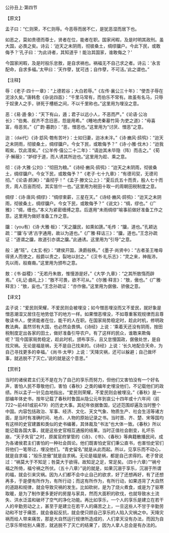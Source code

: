 

公孙丑上·第四节

【原文】

孟子曰：“仁则荣，不仁则辱。今恶辱而居不仁，是犹恶湿而居下也。

如恶之，莫如贵德而尊士，贤者在位，能者在职。国家闲暇，及是时明其政刑。虽大国，必畏之矣。诗云：‘迨天之未阴雨，彻彼桑土，绸缪牖户。今此下民，或敢侮予？’孔子曰：‘为此诗者，其知道乎！能治其国家，谁敢侮之？’

今国家闲暇，及是时般乐怠敖，是自求祸也。祸褔无不自己求之者。诗云：‘永言配命，自求多褔。’太甲曰：‘天作孽，犹可违；自作孽，不可活。’此之谓也。”

【注释】

辱：《老子·四十一章》：“上德若谷；大白若辱。”《左传·襄公三十年》：“使吾子辱在泥涂久矣。”唐韩愈《杂说四首》：“千里马常有，而伯乐不常有。故虽有名马，只辱于奴隶人之手，骈死于槽枥之间，不以千里称也。”这里用为埋没之意。

恶：《易·遁·象》：“天下有山，遁；君子以远小人，不恶而严。”《论语·公冶长》：“伯夷、叔齐不念旧恶，怨是用希。”《睡地虎秦墓竹简·为吏之道》：“毋喜富，毋恶贫。”《广韵·暮韵》：“恶，憎恶也。”这里用为“讨厌、憎恶”之意。

迨：（dai代）《诗·邶风·匏有苦叶》：士如归妻，迨冰未泮。”《诗·豳风·鸱鸮》：“迨天之未阴雨，彻彼桑土，绸缪牖户。今女下民，或敢侮予？”《诗·小雅·伐木》：“迨我暇矣，饮此湑矣。”《公羊传·僖公二十二年》：“请迨其未毕隐（阵）而击之。”《荀子·解蔽》：“妒缪于道，而人诱其所迨也。”这里用为趁、乘之意。

彻：《诗·大雅·公刘》：“彻田为粮。”《诗经·豳风·鸱鸮》：“迨天之未阴雨，彻彼桑土，绸缪牖户。今女下民，或敢侮予？”《老子·七十九章》：“有德司契，无德司彻。”《论语·颜渊》：“盍彻乎！”《孟子·滕文公上》：“夏后氏五十而贡，殷人七十而贡，周人百亩而彻，其实皆什一也。”这里用为税田十取一的周朝田税制度之意。

绸缪：《诗·唐风·绸缪》：“绸缪束薪，三星在天。”《诗经·豳风·鸱鸮》：“迨天之未阴雨，彻彼桑土，绸缪牖户。今女下民，或敢侮予？”《说文》：“绸，缪也。”《广雅》：“绸，缠也。”本义为紧密缠缚之意。后遂用“未雨绸缪”喻事前做好准备工作之意。这里用为做好准备工作之意。

牖：（you有）《诗·大雅·板》：“天之牖民，如熏如篪。”毛传：“牖，道也。”孔颖达疏：“‘牖’与‘诱’古字通用，故以为道也。”《广雅·释诂三》：“牖，道也。”王念孙疏证：“道谓之牖，故道引亦谓之牖。”此通诱。这里用为“引导”之意。

般：通“班”。《太玄·棿》：“建侯开国，涣爵般秩。”《墨子·尚贤中》：“古者圣王唯毋得贤人而使之，般爵以贵之，裂地以封之。”《汉书·礼乐志》：“灵之来，神哉沛，先以雨，般裔裔。”这里用为颁布之意。

敖：《书·益稷》：“无若丹朱敖，惟慢游是好。”《大学·九章》：“之其所敖惰而辟焉。”《礼记·曲礼上》：“敖不可畏，欲不可从。”《尔雅·释言》：“敖，傲也。”《广雅·释言》：“敖，妄也。”王念孙疏证：“亦作傲。”这里用为倨傲、骄傲之意。

【译文】

孟子说：“爱民则荣耀，不爱民则会被埋没；如今憎恶埋没而又不爱民，就好象是憎恶潮湿又居住在地势低下的地方一样。如果憎恶埋没，不如尊重客观规律而且尊敬读书人，使贤能者在位，能干的人在职。在国家局势稳定时，趁此时机，修明政教法典。虽然邻有大国，也必然会畏惧。《诗经》上说：‘乘着天还没有阴雨，按田税制度定出各家的田土，做好准备引导农户。有了这样的民众，谁敢来欺侮呢？’现今国家局势稳定，趁此时机，颁布享乐，且又怠慢国政，倨傲处世，是自找灾祸。无论是福是祸，无不是自己找来的。《诗经》上说：‘长久地配合天命，为自己寻找更多的幸福。’《尚书·太甲》上说：‘天降灾祸，还可以躲避；自己做坏事，就逃脱不了灭亡。’说的就是这个意思。”

【赏析】

当时的诸侯君主们无不是在为了自己的享乐而努力，但他们又害怕没有一个好名声，害怕人民不尊敬他们，害怕《春秋》之类的编年史埋没他们，不记载他们的政绩。所以孟子一针见血地指出，“爱民则荣耀，不爱民则会被埋没。”《春秋》是一部编年体史书，按年记载了春秋时鲁国从隐公元年到哀公十四年或十六年间（前722～前481或前479）的历史大事。其纪年依据鲁国，记述范围却遍及当时整个中国。内容包括政治、军事、经济、文化、天文气象、物质生产、社会生活等诸方面，是当时有准确时间、地点、人物的原始记录之书。当时晋、齐、楚、宋等国均有这样的史官建置和类似的史书编著，其体裁及“书法”也大体一致。《春秋》所以能记载各国大事，就是这些史官相互通报的结果。当时正值社会剧变，礼坏乐崩，“天子失官”之时，原属官府掌管的《诗》、《书》、《春秋》等典籍散播民间，成为各诸侯君主们害怕的一种社会舆论。他们既害怕史官们秉公直书，也害怕史官们将他们一笔带过，埋没他们。“青史留名”就是从此而起。所以，见享乐而不动心，就是自求福；“般乐怠傲”就是自求祸。无论是福是祸，都是自己求得的。老子曾说过：“祸莫大于不知足；咎莫大于欲得。故知足之足，常足矣。（四十六章）”“祸兮福之所倚，福兮祸之所伏。（五十八章）”说的就是，如果沉溺于享乐，沉溺于所谓的福，就会引来灾祸。因为人们都不会中止自己的欲求，好了还想再好，有了还想再多，于是便有所作为，有所行动；而这有所作为，有所行动，如果违背了大自然的道路和规律，就会导致灾祸的发生。比如砍树，是为了烧火煮食，或是为了驱寒取暖，是为了制作更多更好的房屋与家具，然而大面积的砍伐，也就导致水土流失、洪水泛滥和破坏了空气的净化功能。再比如享乐，一个人的享乐是建立在若干人的辛勤劳动之上，甚至于是建立在若干人的痛苦之上，一旦这些人不甘于辛勤劳动和不甘于痛苦，就会奋起反抗，就会使只顾自己享乐的人陷入灾祸之中。天降灾祸而给人带来痛苦，那是大自然运行规律所造成的，人们拿天没有办法，而因为自己享乐带给别人痛苦，就逃脱不了灭亡的结果了，因为人拿人总会是有办法的。

